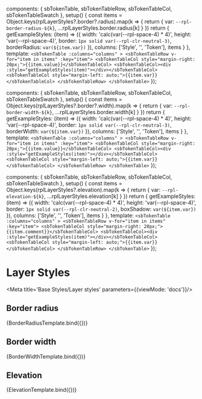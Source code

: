 
  components: { sbTokenTable, sbTokenTableRow, sbTokenTableCol, sbTokenTableSwatch },
  setup() {
    const items = Object.keys(rplLayerStyles?.border?.radius).map(k => {
      return {
        var: `--rpl-border-radius-${k}`,
        ...rplLayerStyles.border.radius[k]
      }
    })
    return {
      getExampleStyles: (item) => ({
        width: 'calc(var(--rpl-space-4) * 4)',
        height: 'var(--rpl-space-4)',
        border: `1px solid var(--rpl-clr-neutral-3)`,
        borderRadius: `var(${item.var})`
      }),
      columns: ['Style', '', 'Token'],
      items
    }
  },
  template: `
    <sbTokenTable :columns="columns" >
      <sbTokenTableRow v-for="item in items" :key="item">
        <sbTokenTableCol style="margin-right: 20px;">{{item.value}}</sbTokenTableCol>
        <sbTokenTableCol><div :style="getExampleStyles(item)"></div></sbTokenTableCol>
        <sbTokenTableCol style="margin-left: auto;">{{item.var}}</sbTokenTableCol>
      </sbTokenTableRow>
    </sbTokenTable>
  `
});


  components: { sbTokenTable, sbTokenTableRow, sbTokenTableCol, sbTokenTableSwatch },
  setup() {
    const items = Object.keys(rplLayerStyles?.border?.width).map(k => {
      return {
        var: `--rpl-border-width-${k}`,
        ...rplLayerStyles.border.width[k]
      }
    })
    return {
      getExampleStyles: (item) => ({
        width: 'calc(var(--rpl-space-4) * 4)',
        height: 'var(--rpl-space-4)',
        border: `1px solid var(--rpl-clr-neutral-3)`,
        borderWidth: `var(${item.var})`
      }),
      columns: ['Style', '', 'Token'],
      items
    }
  },
  template: `
    <sbTokenTable :columns="columns" >
      <sbTokenTableRow v-for="item in items" :key="item">
        <sbTokenTableCol style="margin-right: 20px;">{{item.value}}</sbTokenTableCol>
        <sbTokenTableCol><div :style="getExampleStyles(item)"></div></sbTokenTableCol>
        <sbTokenTableCol style="margin-left: auto;">{{item.var}}</sbTokenTableCol>
      </sbTokenTableRow>
    </sbTokenTable>
  `
});


  components: { sbTokenTable, sbTokenTableRow, sbTokenTableCol, sbTokenTableSwatch },
  setup() {
    const items = Object.keys(rplLayerStyles?.elevation).map(k => {
      return {
        var: `--rpl-elevation-${k}`,
        ...rplLayerStyles.elevation[k]
      }
    })
    return {
      getExampleStyles: (item) => ({
        width: 'calc(var(--rpl-space-4) * 4)',
        height: 'var(--rpl-space-4)',
        border: `1px solid var(--rpl-clr-neutral-2)`,
        boxShadow: `var(${item.var})`
      }),
      columns: ['Style', '', 'Token'],
      items
    }
  },
  template: `
    <sbTokenTable :columns="columns" >
      <sbTokenTableRow v-for="item in items" :key="item">
        <sbTokenTableCol style="margin-right: 20px;">{{item.comment}}</sbTokenTableCol>
        <sbTokenTableCol><div :style="getExampleStyles(item)"></div></sbTokenTableCol>
        <sbTokenTableCol style="margin-left: auto;">{{item.var}}</sbTokenTableCol>
      </sbTokenTableRow>
    </sbTokenTable>
  `
});

# Layer Styles

<Meta title='Base Styles/Layer styles' parameters={{viewMode: 'docs'}}/>

## Border radius

<Canvas>
  <Story name="Border radius" parameters={{
    design: {
      type: 'figma',
      url: 'https://www.figma.com/file/jtsOPNk1k4cWnumzkZgclD/Ripple-2.0-PoC?node-id=1992%3A114282',
    }
  }}>
    {BorderRadiusTemplate.bind({})}
  </Story>
</Canvas>

## Border width

<Canvas>
  <Story name="Border width" parameters={{
    design: {
      type: 'figma',
      url: 'https://www.figma.com/file/jtsOPNk1k4cWnumzkZgclD/Ripple-2.0-PoC?node-id=2341%3A119790',
    }
  }}>
    {BorderWidthTemplate.bind({})}
  </Story>
</Canvas>

## Elevation

<Canvas>
  <Story name="Elevation" parameters={{
    design: {
      type: 'figma',
      url: 'https://www.figma.com/file/jtsOPNk1k4cWnumzkZgclD/Ripple-2.0-PoC?node-id=1992%3A114379',
    }
  }}>
    {ElevationTemplate.bind({})}
  </Story>
</Canvas>
